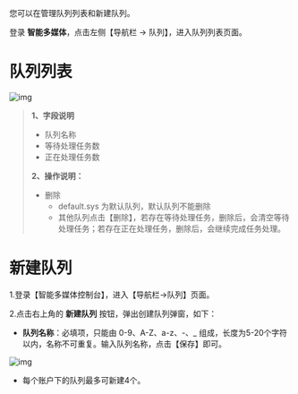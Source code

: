 您可以在管理队列列表和新建队列。

登录  **智能多媒体**，点击左侧【导航栏 -> 队列】，进入队列列表页面。



# **队列列表**

![img](https://dora-doc.qiniu.com/default-01.png)

> **1、字段说明**
>
> - 队列名称
> - 等待处理任务数
> - 正在处理任务数
>
> **2、操作说明：**
>
> - 删除
>   - default.sys 为默认队列，默认队列不能删除
>   - 其他队列点击【删除】，若存在等待处理任务，删除后，会清空等待处理任务；若存在正在处理任务，删除后，会继续完成任务处理。



# **新建队列**

1.登录【智能多媒体控制台】，进入【导航栏->队列】页面。

2.点击右上角的 **新建队列** 按钮，弹出创建队列弹窗，如下：

- **队列名称**：必填项，只能由 0-9、A-Z、a-z、-、_ 组成，长度为5-20个字符以内，名称不可重复。输入队列名称，点击【保存】即可。

![img](https://dora-doc.qiniu.com/pipeline-02.png)

- 每个账户下的队列最多可新建4个。
